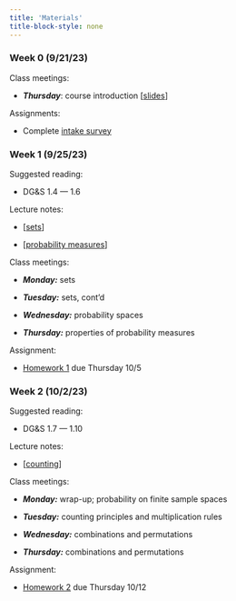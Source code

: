 ```yaml
---
title: 'Materials'
title-block-style: none
---
```


### Week 0 (9/21/23)

Class meetings:

-   ***Thursday***: course introduction \[[slides](content/week0-intro.qmd)\]

Assignments:

-   Complete [intake survey](https://forms.gle/uWWTaZrVvL7jykz86)

### Week 1 (9/25/23)

Suggested reading:

-   DG&S 1.4 --- 1.6

Lecture notes:

-   \[[sets](content/week1-sets.qmd)\]

-   \[[probability measures](content/week1-probability.qmd)\]

Class meetings:

-   ***Monday:*** sets

-   ***Tuesday:*** sets, cont'd

-   ***Wednesday:*** probability spaces

-   ***Thursday:*** properties of probability measures

Assignment:

-   [Homework 1](content/hw1.qmd) due Thursday 10/5

### Week 2 (10/2/23)

Suggested reading:

-   DG&S 1.7 --- 1.10

Lecture notes:

-   \[[counting](content/week2-counting.qmd)\]

Class meetings:

-   ***Monday:*** wrap-up; probability on finite sample spaces

-   ***Tuesday:*** counting principles and multiplication rules

-   ***Wednesday:*** combinations and permutations

-   ***Thursday:*** combinations and permutations

Assignment:

-   [Homework 2](content/hw2.qmd) due Thursday 10/12
